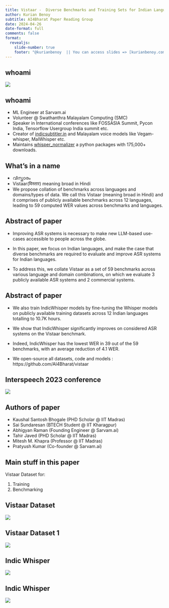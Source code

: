 ```yaml
---
title: Vistaar -  Diverse Benchmarks and Training Sets for Indian Language ASR
author: Kurian Benoy
subtitle: AI4Bharat Paper Reading Group
date: 2024-04-26
date-format: full
comments: false
format:
  revealjs:
    slide-number: true
    footer: "@kurianbenoy  || You can access slides => [kurianbenoy.com/talks/ai4bharat_paper_reading/index.html](https://kurianbenoy.com/talks/ai4bharat_paper_reading/index.html)"
---
```


## whoami

![](https://kurianbenoy.com/posts/images/fossasia_summit_2019/my_lighting_talk.jpg)

## whoami

- ML Engineer at Sarvam.ai
- Volunteer @ Swathanthra Malayalam Computing (SMC)
- Speaker in International conferences like FOSSASIA Summit, Pycon India, Tensorflow Usergroup India summit etc.
- Creator of [indicsubtitler.in](http://indicsubtitler.in/) and Malayalam voice models like Vegam-whisper, MalWhisper etc.
- Maintains [whisper_normalizer](https://pypi.org/project/whisper-normalizer/) a python packages with 175,000+ downloads.

## What's in a name

- വിസ്താരം
- Vistaar(विस्तार) meaning broad in Hindi
- We propose collation of benchmarks across languages and domains/types of data. We call this Vistaar (meaning broad in Hindi) and it comprises of
publicly available benchmarks across 12 languages, leading to 59 computed WER values across benchmarks and languages.

## Abstract of paper

- Improving ASR systems is necessary to make new LLM-based use-cases accessible to people across the globe. 

- In this paper, we focus on Indian languages, and make the case that diverse benchmarks are required to evaluate and improve ASR
systems for Indian languages.

- To address this, we collate Vistaar as a set of 59 benchmarks across various language and domain combinations, on which we evaluate 3 publicly available ASR systems and 2 commercial systems.

## Abstract of paper

- We also train IndicWhisper models by fine-tuning the Whisper models on publicly available training datasets across 12 Indian languages
totalling to 10.7K hours.

- We show that IndicWhisper significantly improves on considered ASR systems on the Vistaar benchmark.

- Indeed, IndicWhisper has the lowest WER in 39 out of the 59 benchmarks, with an average reduction of 4.1 WER.

- We open-source all datasets, code and models : https://github.com/AI4Bharat/vistaar

## Interspeech 2023 conference

![](./interspeech.png)


## Authors of paper

- Kaushal Santosh Bhogale (PHD Scholar @ IIT Madras)
- Sai Sundaresan (BTECH Student @ IIT Kharagpur)
- Abhigyan Raman (Founding Engineer @ Sarvam.ai)
- Tahir Javed (PHD Scholar @ IIT Madras)
- Mitesh M. Khapra (Professor @ IIT Madras)
- Pratyush Kumar (Co-founder @ Sarvam.ai)

## Main stuff in this paper

Vistaar Dataset for:

1. Training
2. Benchmarking

## Vistaar Dataset

![](./dataset_info.png)

## Vistaar Dataset 1

![](./dataset_table1.png)

## Indic Whisper

![](./indic_whisper1.png)

## Indic Whisper

![](./indic_whisper2.png)

